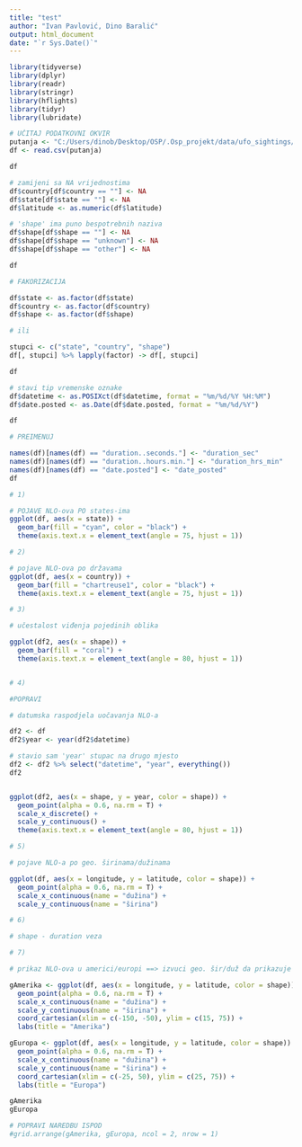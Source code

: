 ```yaml
---
title: "test"
author: "Ivan Pavlović, Dino Baralić"
output: html_document
date: "`r Sys.Date()`"
---
```


```r
library(tidyverse)
library(dplyr)
library(readr)
library(stringr)
library(hflights)
library(tidyr)
library(lubridate)
```

```r
# UČITAJ PODATKOVNI OKVIR
putanja <- "C:/Users/dinob/Desktop/OSP/.Osp_projekt/data/ufo_sightings/complete.csv"
df <- read.csv(putanja)

df
```
```r

# zamijeni sa NA vrijednostima
df$country[df$country == ""] <- NA
df$state[df$state == ""] <- NA
df$latitude <- as.numeric(df$latitude)

# 'shape' ima puno bespotrebnih naziva
df$shape[df$shape == ""] <- NA
df$shape[df$shape == "unknown"] <- NA
df$shape[df$shape == "other"] <- NA

df

```



```r
# FAKORIZACIJA

df$state <- as.factor(df$state)
df$country <- as.factor(df$country)
df$shape <- as.factor(df$shape)

# ili

stupci <- c("state", "country", "shape")
df[, stupci] %>% lapply(factor) -> df[, stupci]

df

```

```r

# stavi tip vremenske oznake
df$datetime <- as.POSIXct(df$datetime, format = "%m/%d/%Y %H:%M")
df$date.posted <- as.Date(df$date.posted, format = "%m/%d/%Y")

df

```


```r
# PREIMENUJ

names(df)[names(df) == "duration..seconds."] <- "duration_sec"
names(df)[names(df) == "duration..hours.min."] <- "duration_hrs_min"
names(df)[names(df) == "date.posted"] <- "date_posted"
df

```

```r
# 1)

# POJAVE NLO-ova PO states-ima
ggplot(df, aes(x = state)) +
  geom_bar(fill = "cyan", color = "black") +
  theme(axis.text.x = element_text(angle = 75, hjust = 1))


```
```r
# 2)

# pojave NLO-ova po državama
ggplot(df, aes(x = country)) +
  geom_bar(fill = "chartreuse1", color = "black") +
  theme(axis.text.x = element_text(angle = 75, hjust = 1))

```

```r
# 3)

# učestalost viđenja pojedinih oblika

ggplot(df2, aes(x = shape)) +
  geom_bar(fill = "coral") +
  theme(axis.text.x = element_text(angle = 80, hjust = 1))



```
```r
# 4)

#POPRAVI

# datumska raspodjela uočavanja NLO-a

df2 <- df
df2$year <- year(df2$datetime)

# stavio sam 'year' stupac na drugo mjesto
df2 <- df2 %>% select("datetime", "year", everything()) 
df2


ggplot(df2, aes(x = shape, y = year, color = shape)) +
  geom_point(alpha = 0.6, na.rm = T) +
  scale_x_discrete() +
  scale_y_continuous() +
  theme(axis.text.x = element_text(angle = 80, hjust = 1))


```


```r
# 5)

# pojave NLO-a po geo. širinama/dužinama

ggplot(df, aes(x = longitude, y = latitude, color = shape)) +
  geom_point(alpha = 0.6, na.rm = T) +
  scale_x_continuous(name = "dužina") +
  scale_y_continuous(name = "širina")

```

```r
# 6)

# shape - duration veza


```

```r
# 7)

# prikaz NLO-ova u americi/europi ==> izvuci geo. šir/duž da prikazuje samo ameriku/europu

gAmerika <- ggplot(df, aes(x = longitude, y = latitude, color = shape)) +
  geom_point(alpha = 0.6, na.rm = T) +
  scale_x_continuous(name = "dužina") +
  scale_y_continuous(name = "širina") +
  coord_cartesian(xlim = c(-150, -50), ylim = c(15, 75)) +
  labs(title = "Amerika")

gEuropa <- ggplot(df, aes(x = longitude, y = latitude, color = shape)) +
  geom_point(alpha = 0.6, na.rm = T) +
  scale_x_continuous(name = "dužina") +
  scale_y_continuous(name = "širina") +
  coord_cartesian(xlim = c(-25, 50), ylim = c(25, 75)) +
  labs(title = "Europa")

gAmerika
gEuropa

# POPRAVI NAREDBU ISPOD
#grid.arrange(gAmerika, gEuropa, ncol = 2, nrow = 1)

```


